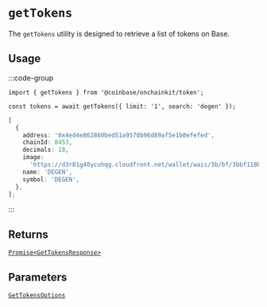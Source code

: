 # `getTokens`

The `getTokens` utility is designed to retrieve a list of tokens on Base.

## Usage

:::code-group

```tsx [code]
import { getTokens } from '@coinbase/onchainkit/token';

const tokens = await getTokens({ limit: '1', search: 'degen' });
```

```ts [return value]
[
  {
    address: '0x4ed4e862860bed51a9570b96d89af5e1b0efefed',
    chainId: 8453,
    decimals: 18,
    image:
      'https://d3r81g40ycuhqg.cloudfront.net/wallet/wais/3b/bf/3bbf118b5e6dc2f9e7fc607a6e7526647b4ba8f0bea87125f971446d57b296d2-MDNmNjY0MmEtNGFiZi00N2I0LWIwMTItMDUyMzg2ZDZhMWNm',
    name: 'DEGEN',
    symbol: 'DEGEN',
  },
];
```

:::

## Returns

[`Promise<GetTokensResponse>`](/token/types#gettokensresponse)

## Parameters

[`GetTokensOptions`](/identity/types#gettokensoptions)
